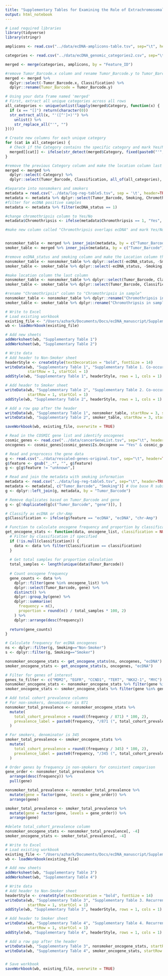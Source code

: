 ```yaml
---
title: "Supplementary Tables for Examining the Role of Extrachromosomal DNA in 1,216 Lung Cancers"
output: html_notebook
---
```


```r

# Load required libraries
library(tidyverse)
library(stringr)

amplicons <- read.csv("../data/ecDNA-amplicons-table.tsv", sep="\t", header=TRUE)

categories <- read.csv("../data/ecDNA_genomic_categories2.csv", sep="\t", header=TRUE)

merged <- merge(categories, amplicons, by = "Feature_ID")

#remove Tumor_Barcode.x column and rename Tumor_Barcode.y to Tumor_Barcode
merged <- merged %>%
  dplyr::select(-Tumor_Barcode.x, Classification) %>%
  dplyr::rename(Tumor_Barcode = Tumor_Barcode.y)

# Using your data frame named 'merged'
# First, extract all unique categories across all rows
all_categories <- unique(unlist(lapply(merged$Category, function(x) {
  if (x == "[]") return(character(0))
  str_extract_all(x, "'([^']+)'") %>% 
    unlist() %>% 
    str_replace_all("'", "")
})))

# Create new columns for each unique category
for (cat in all_categories) {
  # Check if the Category contains the specific category and mark Yes/No
  merged[[cat]] <- ifelse(str_detect(merged$Category, fixed(paste0("'", cat, "'"))), "Yes", "No")
}

#remove the previous Category column and make the location column last 
merged <- merged %>%
  dplyr::select(-Category) %>%
  dplyr::select(Tumor_Barcode, Classification, all_of(all_categories), Location)

#Separate into nonsmokers and smokers
metadata = read.csv("../data/log-reg-table5.tsv", sep = '\t', header=TRUE)
metadata <- metadata %>% dplyr::select(Tumor_Barcode, Smoking, Chromothripsis, ecDNA_status, Annotation)
#filter for ecDNA positive samples
metadata <- metadata %>% filter(ecDNA_status == 1)

#change chromothripsis column to Yes/No
metadata$Chromothripsis <- ifelse(metadata$Chromothripsis == 1, "Yes", "No")

#make new column called "Chromothripsis overlaps ecDNA" and mark Yes/No if th Annotation column is ecDNA, chromothripsis


nonsmoker_table <- merged %>% inner_join(metadata, by = c("Tumor_Barcode")) %>% filter(Smoking == "Non-Smoker")
smoker_table <- merged %>% inner_join(metadata, by = c("Tumor_Barcode")) %>% filter(Smoking == "Smoker")

#remove ecDNA_status and smoking column and make the Location column the last column
nonsmoker_table <- nonsmoker_table %>% dplyr::select(-ecDNA_status, -Smoking)
smoker_table <- smoker_table %>% dplyr::select(-ecDNA_status, -Smoking)

#make location column the last column 
nonsmoker_table <- nonsmoker_table %>% dplyr::select(Tumor_Barcode, Classification, Chromothripsis, all_of(all_categories), Location)
smoker_table <- smoker_table %>% dplyr::select(Tumor_Barcode, Classification, Chromothripsis, all_of(all_categories), Location)

#rename "Chromothripsis" column to "Chromothripsis in sample"
nonsmoker_table <- nonsmoker_table %>% dplyr::rename("Chromothripsis in sample" = Chromothripsis)
smoker_table <- smoker_table %>% dplyr::rename("Chromothripsis in sample" = Chromothripsis)

# Write to Excel
# Load existing workbook
existing_file <- "/Users/azhark/Documents/Docs/ecDNA_manuscript/Supplementary/Sherlock_Lung_ecDNA_Supplementary_Tables.xlsx"
wb <- loadWorkbook(existing_file)

# Add new sheets
addWorksheet(wb, "Supplementary Table 1")
addWorksheet(wb, "Supplementary Table 2")

# Write data
# Add header to Non-Smoker sheet
headerStyle <- createStyle(textDecoration = "bold", fontSize = 14)
writeData(wb, "Supplementary Table 1", "Supplementary Table 1. Co-occurrence of ecDNA genetic cargo in never-smokers", 
          startRow = 1, startCol = 1)
addStyle(wb, "Supplementary Table 1", headerStyle, rows = 1, cols = 1)

# Add header to Smoker sheet
writeData(wb, "Supplementary Table 2", "Supplementary Table 2. Co-occurrence of ecDNA genetic cargo in smokers", 
          startRow = 1, startCol = 1)
addStyle(wb, "Supplementary Table 2", headerStyle, rows = 1, cols = 1)

# Add a row gap after the header
writeData(wb, "Supplementary Table 1", nonsmoker_table, startRow = 3, startCol = 1, rowNames = FALSE)
writeData(wb, "Supplementary Table 2", smoker_table, startRow = 3, startCol = 1, rowNames = FALSE)

saveWorkbook(wb, existing_file, overwrite = TRUE)

```


```r

# Read in the COSMIC gene list and identify oncogenes
cosmic_genes <- read.csv("../data/cancerGeneList.tsv", sep="\t", header=TRUE)
oncogenes <- cosmic_genes[cosmic_genes$Is.Oncogene == "Yes" & cosmic_genes$Is.Tumor.Suppressor.Gene == "No",]$Hugo.Symbol

# Read and preprocess the gene data
g <- read.csv("../data/rescaled-genes-original.tsv", sep="\t", header=TRUE)
g$feature <- gsub("_.*", "", g$feature)
g <- g[g$feature != "unknown",]

# Read and join the metadata with smoking information
metadata <- read.csv("../data/log-reg-table5.tsv", sep="\t", header=TRUE)
metadata <- metadata[, c("Tumor_Barcode", "Smoking")] # Use base R subsetting instead of select
g <- dplyr::left_join(g, metadata, by = "Tumor_Barcode")

# Remove duplicates based on Tumor_Barcode and gene
g <- g[!duplicated(g[c("Tumor_Barcode", "gene")]), ]

# Classify as ecDNA or chr-Amp
g$Classification <- ifelse(g$feature == "ecDNA", "ecDNA", "chr-Amp")

# Function to calculate oncogene frequency and proportion by classification
get_oncogene_stats <- function(data, oncogene_list, classification = NULL) {
  # Filter by classification if specified
  if (!is.null(classification)) {
    data <- data %>% filter(Classification == classification)
  }
  
  # Get total samples for proportion calculation
  total_samples <- length(unique(data$Tumor_Barcode))
  
  # Count oncogene frequency
  gene_counts <- data %>%
    dplyr::filter(gene %in% oncogene_list) %>%
    dplyr::select(Tumor_Barcode, gene) %>%
    distinct() %>%
    dplyr::group_by(gene) %>%
    dplyr::summarise(
      frequency = n(),
      proportion = round(n() / total_samples * 100, 2)
    ) %>%
    dplyr::arrange(desc(frequency))
  
  return(gene_counts)
}

# Calculate frequency for ecDNA oncogenes
ns <- dplyr::filter(g, Smoking=="Non-Smoker")
s <- dplyr::filter(g, Smoking=="Smoker")

nonsmoker_oncogene_stats <- get_oncogene_stats(ns, oncogenes, "ecDNA")
smoker_oncogene_stats <- get_oncogene_stats(s, oncogenes, "ecDNA")

# Filter for genes of interest
genes_to_filter <- c("MDM2", "EGFR", "CCND1", "TERT", "NKX2-1", "MYC")
nonsmoker_oncogene_stats <- nonsmoker_oncogene_stats %>% filter(gene %in% genes_to_filter)
smoker_oncogene_stats <- smoker_oncogene_stats %>% filter(gene %in% genes_to_filter)

# Add total cohort prevalence columns
# For non-smokers, denominator is 871
nonsmoker_total_prevalence <- nonsmoker_oncogene_stats %>%
  mutate(
    total_cohort_prevalence = round((frequency / 871) * 100, 2),
    prevalence_label = paste0(frequency, "/871 (", total_cohort_prevalence, "%)")
  )

# For smokers, denominator is 345
smoker_total_prevalence <- smoker_oncogene_stats %>%
  mutate(
    total_cohort_prevalence = round((frequency / 345) * 100, 2),
    prevalence_label = paste0(frequency, "/345 (", total_cohort_prevalence, "%)")
  )

# Order genes by frequency in non-smokers for consistent comparison
gene_order <- nonsmoker_total_prevalence %>%
  arrange(desc(frequency)) %>%
  pull(gene)

nonsmoker_total_prevalence <- nonsmoker_total_prevalence %>%
  mutate(gene = factor(gene, levels = gene_order)) %>%
  arrange(gene)

smoker_total_prevalence <- smoker_total_prevalence %>%
  mutate(gene = factor(gene, levels = gene_order)) %>%
  arrange(gene)

#delete total_cohort_prevalence column
nonsmoker_oncogene_stats <- nonsmoker_total_prevalence[, -4]
smoker_oncogene_stats <- smoker_total_prevalence[, -4]

# Write to Excel
# Load existing workbook
existing_file <- "/Users/azhark/Documents/Docs/ecDNA_manuscript/Supplementary/Sherlock_Lung_ecDNA_Supplementary_Tables.xlsx"
wb <- loadWorkbook(existing_file)

# Add new sheets
addWorksheet(wb, "Supplementary Table 3")
addWorksheet(wb, "Supplementary Table 4")

# Write data
# Add header to Non-Smoker sheet
headerStyle <- createStyle(textDecoration = "bold", fontSize = 14)
writeData(wb, "Supplementary Table 3", "Supplementary Table 3. Recurrently amplified oncogenes on ecDNA in never-smokers",
          startRow = 1, startCol = 1)
addStyle(wb, "Supplementary Table 3", headerStyle, rows = 1, cols = 1)

# Add header to Smoker sheet
writeData(wb, "Supplementary Table 4", "Supplementary Table 4. Recurrently amplified oncogenes on ecDNA in smokers", 
          startRow = 1, startCol = 1)
addStyle(wb, "Supplementary Table 4", headerStyle, rows = 1, cols = 1)

# Add a row gap after the header
writeData(wb, "Supplementary Table 3", nonsmoker_oncogene_stats, startRow = 3, startCol = 1, rowNames = FALSE)
writeData(wb, "Supplementary Table 4", smoker_oncogene_stats, startRow = 3, startCol = 1, rowNames = FALSE)


# Save workbook
saveWorkbook(wb, existing_file, overwrite = TRUE)
```

